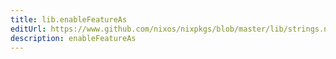 ```yaml
---
title: lib.enableFeatureAs
editUrl: https://www.github.com/nixos/nixpkgs/blob/master/lib/strings.nix#L821C21
description: enableFeatureAs
---
```




<LinkCard
    title="Contribute Now!"
    description="API Documentation is done in our source code"
    href="https://www.github.com/nixos/nixpkgs/blob/master/lib/strings.nix#L821C21"
/>

